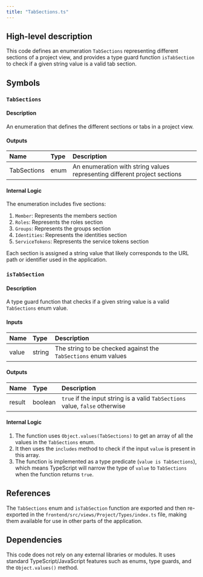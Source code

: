 ```yaml
---
title: "TabSections.ts"
---
```


## High-level description
This code defines an enumeration `TabSections` representing different sections of a project view, and provides a type guard function `isTabSection` to check if a given string value is a valid tab section.

## Symbols

### `TabSections`
#### Description
An enumeration that defines the different sections or tabs in a project view.

#### Outputs
| Name | Type | Description |
|:-----|:-----|:------------|
| TabSections | enum | An enumeration with string values representing different project sections |

#### Internal Logic
The enumeration includes five sections:
1. `Member`: Represents the members section
2. `Roles`: Represents the roles section
3. `Groups`: Represents the groups section
4. `Identities`: Represents the identities section
5. `ServiceTokens`: Represents the service tokens section

Each section is assigned a string value that likely corresponds to the URL path or identifier used in the application.

### `isTabSection`
#### Description
A type guard function that checks if a given string value is a valid `TabSections` enum value.

#### Inputs
| Name | Type | Description |
|:-----|:-----|:------------|
| value | string | The string to be checked against the `TabSections` enum values |

#### Outputs
| Name | Type | Description |
|:-----|:-----|:------------|
| result | boolean | `true` if the input string is a valid `TabSections` value, `false` otherwise |

#### Internal Logic
1. The function uses `Object.values(TabSections)` to get an array of all the values in the `TabSections` enum.
2. It then uses the `includes` method to check if the input `value` is present in this array.
3. The function is implemented as a type predicate (`value is TabSections`), which means TypeScript will narrow the type of `value` to `TabSections` when the function returns `true`.

## References
The `TabSections` enum and `isTabSection` function are exported and then re-exported in the `frontend/src/views/Project/Types/index.ts` file, making them available for use in other parts of the application.

## Dependencies
This code does not rely on any external libraries or modules. It uses standard TypeScript/JavaScript features such as enums, type guards, and the `Object.values()` method.